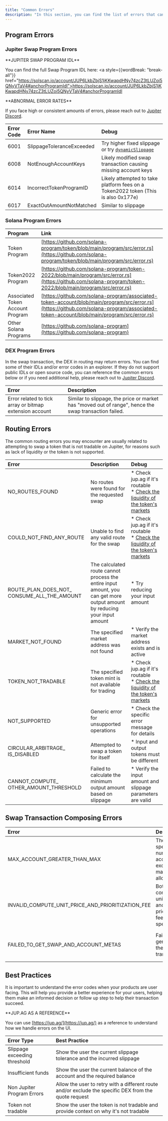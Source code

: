 ```yaml
---
title: "Common Errors"
description: "In this section, you can find the list of errors that can be returned by the Jupiter Swap API, Swap Program or from other programs like DEXes, System or Token programs."
---
```


## Program Errors

### Jupiter Swap Program Errors

<Info>
  **JUPITER SWAP PROGRAM IDL**

  You can find the full Swap Program IDL here: <a style={{wordBreak: "break-all"}} href="https://solscan.io/account/JUP6LkbZbjS1jKKwapdHNy74zcZ3tLUZoi5QNyVTaV4#anchorProgramIdl">https://solscan.io/account/JUP6LkbZbjS1jKKwapdHNy74zcZ3tLUZoi5QNyVTaV4#anchorProgramIdl</a>
</Info>

<Note>
  **ABNORMAL ERROR RATES**

  If you face high or consistent amounts of errors, please reach out to [Jupiter Discord](https://discord.gg/jup).
</Note>

| Error Code | Error Name                | Debug                                                                                                                     |
| :--------- | :------------------------ | :------------------------------------------------------------------------------------------------------------------------- |
| 6001       | SlippageToleranceExceeded | Try higher fixed slippage or try [`dynamicSlippage`](/docs/swap-api/send-swap-transaction#how-jupiter-estimates-slippage) |
| 6008       | NotEnoughAccountKeys      | Likely modified swap transaction causing missing account keys                                                             |
| 6014       | IncorrectTokenProgramID   | Likely attempted to take platform fees on a Token2022 token (This is also 0x177e)                                         |
| 6017       | ExactOutAmountNotMatched  | Similar to slippage                                                                                                       |

### Solana Program Errors

| Program                          | Link                                                                                                                                                                                   |
| :-------------------------------- | :---------------------------------------------------------------------------------------------------------------------- |
| Token Program                    | [https://github.com/solana-program/token/blob/main/program/src/error.rs](https://github.com/solana-program/token/blob/main/program/src/error.rs)                                       |
| Token2022 Program                | [https://github.com/solana-program/token-2022/blob/main/program/src/error.rs](https://github.com/solana-program/token-2022/blob/main/program/src/error.rs)                             |
| Associated Token Account Program | [https://github.com/solana-program/associated-token-account/blob/main/program/src/error.rs](https://github.com/solana-program/associated-token-account/blob/main/program/src/error.rs) |
| Other Solana Programs            | [https://github.com/solana-program](https://github.com/solana-program)                                                                                                                 |

### DEX Program Errors

In the swap transaction, the DEX in routing may return errors. You can find some of their IDLs and/or error codes in an explorer. If they do not support public IDLs or open source code, you can reference the common errors below or if you need additional help, please reach out to [Jupiter Discord](https://discord.gg/jup).

| Error                                                   | Description                                                                                           |
| :------------------------------------------------------- | :----------------------------------------------------------------------------------------------------- |
| Error related to tick array or bitmap extension account | Similar to slippage, the price or market has "moved out of range", hence the swap transaction failed. |

## Routing Errors

The common routing errors you may encounter are usually related to attempting to swap a token that is not tradable on Jupiter, for reasons such as lack of liquidity or the token is not supported.


| Error | Description | Debug |
| :--- | :--- | :--- |
| NO\_ROUTES\_FOUND | No routes were found for the requested swap | * Check jup.ag if it's routable <br/> * [Check the liquidity of the token's markets](https://support.jup.ag/hc/en-us/articles/18453861473436-Why-is-this-token-not-tradable-on-Jupiter) |
| COULD\_NOT\_FIND\_ANY\_ROUTE | Unable to find any valid route for the swap | * Check jup.ag if it's routable <br/> * [Check the liquidity of the token's markets](https://support.jup.ag/hc/en-us/articles/18453861473436-Why-is-this-token-not-tradable-on-Jupiter) |
| ROUTE\_PLAN\_DOES\_NOT\_   CONSUME\_ALL\_THE\_AMOUNT | The calculated route cannot process the entire input amount, you can get more output amount by reducing your input amount | * Try reducing your input amount |
| MARKET\_NOT\_FOUND | The specified market address was not found | * Verify the market address exists and is active |
| TOKEN\_NOT\_TRADABLE | The specified token mint is not available for trading | * Check jup.ag if it's routable <br/> * [Check the liquidity of the token's markets](https://support.jup.ag/hc/en-us/articles/18453861473436-Why-is-this-token-not-tradable-on-Jupiter) |
| NOT\_SUPPORTED | Generic error for unsupported operations | * Check the specific error message for details |
| CIRCULAR\_ARBITRAGE\_   IS\_DISABLED | Attempted to swap a token for itself | * Input and output tokens must be different |
| CANNOT\_COMPUTE\_   OTHER\_AMOUNT\_THRESHOLD | Failed to calculate the minimum output amount based on slippage | * Verify the input amount and slippage parameters are valid |

## Swap Transaction Composing Errors

| Error                                                   | Description                                                   | Debug                                                           |
| :------------------------------------------------------- | :------------------------------------------------------------- | :--------------------------------------------------------------- |
| MAX\_ACCOUNT\_GREATER\_THAN\_MAX                        | The specified number of accounts exceeds the maximum allowed  | * Reduce the number of accounts in the transaction              |
| INVALID\_COMPUTE\_UNIT\_PRICE\_AND\_PRIORITIZATION\_FEE | Both compute unit price and prioritization fee were specified | - Use either compute unit price or prioritization fee, not both |
| FAILED\_TO\_GET\_SWAP\_AND\_ACCOUNT\_METAS              | Failed to generate the swap transaction                       | * Check the error message for specific details                  |

## Best Practices

It is important to understand the error codes when your products are user facing. This will help you provide a better experience for your users, helping them make an informed decision or follow up step to help their transaction succeed.

<Tip>
  **JUP.AG AS A REFERENCE**

  You can use [https://jup.ag/](https://jup.ag/) as a reference to understand how we handle errors on the UI.
</Tip>

| Error Type                   | Best Practice                                                                                         |
| :---------------------------- | :----------------------------------------------------------------------------------------------------- |
| Slippage exceeding threshold | Show the user the current slippage tolerance and the incurred slippage                                |
| Insufficient funds           | Show the user the current balance of the account and the required balance                             |
| Non Jupiter Program Errors   | Allow the user to retry with a different route and/or exclude the specific DEX from the quote request |
| Token not tradable           | Show the user the token is not tradable and provide context on why it's not tradable                  |
